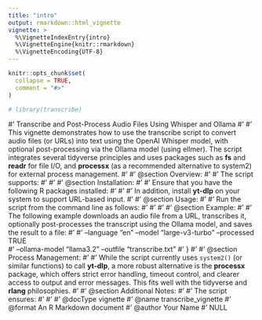 ```yaml
---
title: "intro"
output: rmarkdown::html_vignette
vignette: >
  %\VignetteIndexEntry{intro}
  %\VignetteEngine{knitr::rmarkdown}
  %\VignetteEncoding{UTF-8}
---
```


```r
knitr::opts_chunk$set(
  collapse = TRUE,
  comment = "#>"
)
```

```r
# library(transcribe)
```

#' Transcribe and Post-Process Audio Files Using Whisper and Ollama
#'
#' This vignette demonstrates how to use the transcribe script to convert audio files (or URLs) into text using the OpenAI Whisper model, with optional post-processing via the Ollama model (using ellmer). The script integrates several tidyverse principles and uses packages such as **fs** and **readr** for file I/O, and **processx** (as a recommended alternative to system2) for external process management.
#'
#' @section Overview:
#'
#' The script supports:
#' \itemize{
#'   \item Validation of local input files using **fs**
#'   \item URL detection: if a URL is provided, the script uses **yt-dlp** to download and convert the audio to a WAV file.
#'   \item Transcription using the **whisper** Python module via **reticulate**.
#'   \item Optional post-processing using **Ollama** via the **ellmer** package, with connectivity and model validation handled by **rollama**.
#'   \item Saving the final transcript to a file using **readr**.
#' }
#'
#' @section Installation:
#'
#' Ensure that you have the following R packages installed:
#' \itemize{
#'   \item **optparse**
#'   \item **cli**
#'   \item **reticulate**
#'   \item **ellmer**
#'   \item **stringr**
#'   \item **rlang**
#'   \item **rollama**
#'   \item **fs**
#'   \item **readr**
#' }
#'
#' In addition, install **yt-dlp** on your system to support URL-based input.
#'
#' @section Usage:
#'
#' Run the script from the command line as follows:
#'
#' \preformatted{
#'   Rscript transcribe_script.R -i "path_or_url_to_audio" -l en -m large-v3-turbo -p TRUE -M llama3.2 -o "transcribe.txt"
#' }
#'
#' @section Example:
#'
#' The following example downloads an audio file from a URL, transcribes it, optionally post-processes the transcript using the Ollama model, and saves the result to a file:
#'
#' \preformatted{
#'   Rscript transcribe_script.R --input "https://www.youtube.com/watch?v=dQw4w9WgXcQ" \
#'     --language "en" --model "large-v3-turbo" --processed TRUE \
#'     --ollama-model "llama3.2" --outfile "transcribe.txt"
#' }
#'
#' @section Process Management:
#'
#' While the script currently uses `system2()` (or similar functions) to call **yt-dlp**, a more robust alternative is the **processx** package, which offers strict error handling, timeout control, and clearer access to output and error messages. This fits well with the tidyverse and **rlang** philosophies.
#'
#' @section Additional Notes:
#'
#' The script ensures:
#' \itemize{
#'   \item Early validation of input files and connectivity to the Ollama server.
#'   \item Flexible handling of model names (both full names and namespace variants).
#'   \item Consistent use of tidyverse packages for file system and I/O operations.
#' }
#'
#' @docType vignette
#' @name transcribe_vignette
#' @format An R Markdown document
#' @author Your Name
#'
NULL
